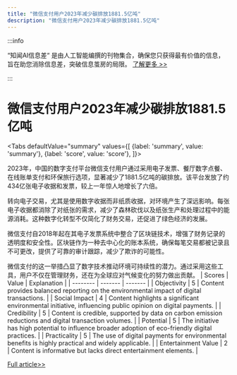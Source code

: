 ```yaml
---
title: "微信支付用户2023年减少碳排放1881.5亿吨"
description: "微信支付用户2023年减少碳排放1881.5亿吨"
---
```



:::info

“知闻AI信息差“ 是由人工智能编撰的刊物集合，确保您只获得最有价值的信息，旨在助您消除信息差，突破信息茧房的局限。  [了解更多 >>](/)

:::

# 微信支付用户2023年减少碳排放1881.5亿吨


<Tabs
	defaultValue="summary"
	values={[
	{label: 'summary', value: 'summary'},
	{label: 'score', value: 'score'},
]}>
<TabItem value="summary">


2023年，中国的数字支付平台微信支付用户通过采用电子发票、餐厅数字点餐、在线账单支付和环保旅行选项，显著减少了1881.5亿吨的碳排放。该平台发放了约434亿张电子收据和发票，较上一年惊人地增长了六倍。

转向电子交易，尤其是使用数字收据而非纸质收据，对环境产生了深远影响。每张电子收据都消除了对纸张的需求，减少了森林砍伐以及纸张生产和处理过程中的能源消耗。这种数字化转型不仅简化了财务交易，还促进了绿色经济的发展。

微信支付自2018年起在其电子发票系统中整合了区块链技术，增强了财务记录的透明度和安全性。区块链作为一种去中心化的账本系统，确保每笔交易都被记录且不可更改，提供了可靠的审计跟踪，减少了欺诈的可能性。

微信支付的这一举措凸显了数字技术推动环境可持续性的潜力。通过采用这些工具，用户不仅在管理财务，还在为全球应对气候变化的努力做出贡献。
</TabItem>
<TabItem value="score">
	| Scores     | Value   | Explanation |
	| -------- | ------- | ------- |
	| Objectivity  | 5    | Content provides balanced reporting on the environmental impact of digital transactions.    |
	| Social Impact | 4     | Content highlights a significant environmental initiative, influencing public opinion on digital payments.    |
	| Credibility    | 5    | Content is credible, supported by data on carbon emission reductions and digital transaction volumes.    |
	| Potential    | 5    | The initiative has high potential to influence broader adoption of eco-friendly digital practices.    |
	| Practicality    | 5    | The use of digital payments for environmental benefits is highly practical and widely applicable.    |
	| Entertainment Value    | 2    | Content is informative but lacks direct entertainment elements.    |
</TabItem>
</Tabs>

[Full article>>](https://readhub.cn/topic/8aANwRCEd9y)
